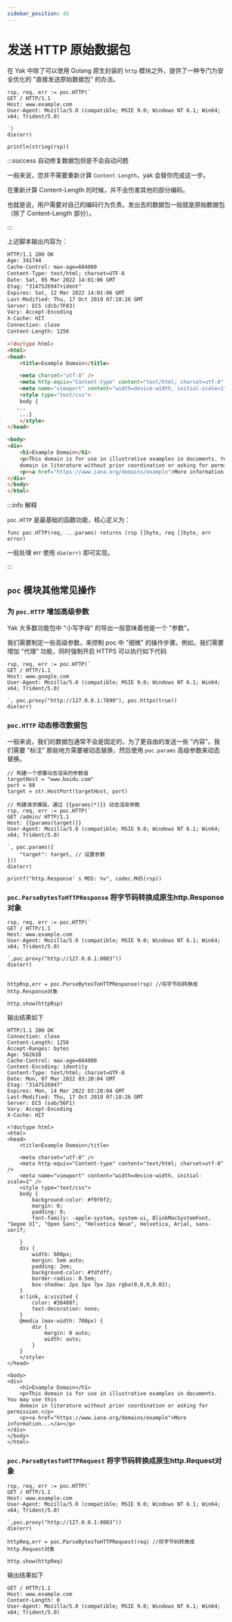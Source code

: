 ---
sidebar_position: 42
---

# 发送 HTTP 原始数据包

在 Yak 中除了可以使用 Golang 原生封装的 `http` 模块之外，提供了一种专门为安全优化的 "直接发送原始数据包" 的办法。

```yak
rsp, req, err := poc.HTTP(`
GET / HTTP/1.1
Host: www.example.com
User-Agent: Mozilla/5.0 (compatible; MSIE 9.0; Windows NT 6.1; Win64; x64; Trident/5.0)

`)
die(err)

println(string(rsp))
```

:::success 自动修复数据包但是不会自动问题

一般来说，您并不需要重新计算 `Content-Length`，yak 会替你完成这一步。

在重新计算 Content-Length 的时候，并不会伤害其他的部分编码。

也就是说，用户需要对自己的编码行为负责。发出去的数据包一般就是原始数据包（除了 Content-Length 部分）。

:::

上述脚本输出内容为：

```html
HTTP/1.1 200 OK
Age: 341744
Cache-Control: max-age=604800
Content-Type: text/html; charset=UTF-8
Date: Sat, 05 Mar 2022 14:01:06 GMT
Etag: "3147526947+ident"
Expires: Sat, 12 Mar 2022 14:01:06 GMT
Last-Modified: Thu, 17 Oct 2019 07:18:26 GMT
Server: ECS (dcb/7F83)
Vary: Accept-Encoding
X-Cache: HIT
Connection: close
Content-Length: 1256

<!doctype html>
<html>
<head>
    <title>Example Domain</title>

    <meta charset="utf-8" />
    <meta http-equiv="Content-type" content="text/html; charset=utf-8" />
    <meta name="viewport" content="width=device-width, initial-scale=1" />
    <style type="text/css">
    body {
   ...
    ...}
    </style>
</head>

<body>
<div>
    <h1>Example Domain</h1>
    <p>This domain is for use in illustrative examples in documents. You may use this
    domain in literature without prior coordination or asking for permission.</p>
    <p><a href="https://www.iana.org/domains/example">More information...</a></p>
</div>
</body>
</html>

```


:::info 解释

`poc.HTTP` 是最基础的函数功能，核心定义为：

`func poc.HTTP(req, ...params) returns (rsp []byte, req []byte, err error)`

一般处理 err 使用 `die(err)` 即可实现。

:::

## `poc` 模块其他常见操作

### 为 `poc.HTTP` 增加高级参数

Yak 大多数功能包中 "小写字母" 的导出一般意味着他是一个 "参数"。

我们需要制定一些高级参数，来控制 poc 中 "细微" 的操作步骤。例如，我们需要增加 "代理" 功能，同时强制开启 HTTPS 可以执行如下代码

```yak
rsp, req, err := poc.HTTP(`
GET / HTTP/1.1
Host: www.google.com
User-Agent: Mozilla/5.0 (compatible; MSIE 9.0; Windows NT 6.1; Win64; x64; Trident/5.0)

`, poc.proxy("http://127.0.0.1:7890"), poc.https(true))
die(err)
```

### `poc.HTTP` 动态修改数据包

一般来说，我们的数据包通常不会是固定的，为了更自由的发送一些 "内容"。我们需要 "标注" 那些地方需要被动态替换，然后使用 `poc.params` 高级参数来动态替换。

```yak
// 构建一个想要动态渲染的参数值
targetHost = "www.baidu.com"
port = 80
target = str.HostPort(targetHost, port)

// 构建请求模版，通过 {{params(*)}} 动态渲染参数
rsp, req, err := poc.HTTP(`
GET /admin/ HTTP/1.1
Host: {{params(target)}}
User-Agent: Mozilla/5.0 (compatible; MSIE 9.0; Windows NT 6.1; Win64; x64; Trident/5.0)

`, poc.params({
    "target": target, // 设置参数
}))
die(err)

printf("http.Response' s MD5: %v", codec.Md5(rsp))
```

### `poc.ParseBytesToHTTPResponse` 将字节码转换成原生http.Response对象

```yak
rsp, req, err := poc.HTTP(`
GET / HTTP/1.1
Host: www.example.com
User-Agent: Mozilla/5.0 (compatible; MSIE 9.0; Windows NT 6.1; Win64; x64; Trident/5.0)

`,poc.proxy("http://127.0.0.1:8083"))
die(err)


httpRsp,err = poc.ParseBytesToHTTPResponse(rsp) //将字节码转换成http.Response对象

http.show(httpRsp)
```
输出结果如下
```yak
HTTP/1.1 200 OK
Connection: close
Content-Length: 1256
Accept-Ranges: bytes
Age: 562610
Cache-Control: max-age=604800
Content-Encoding: identity
Content-Type: text/html; charset=UTF-8
Date: Mon, 07 Mar 2022 03:20:04 GMT
Etag: "3147526947"
Expires: Mon, 14 Mar 2022 03:20:04 GMT
Last-Modified: Thu, 17 Oct 2019 07:18:26 GMT
Server: ECS (sab/56F1)
Vary: Accept-Encoding
X-Cache: HIT

<!doctype html>
<html>
<head>
    <title>Example Domain</title>

    <meta charset="utf-8" />
    <meta http-equiv="Content-type" content="text/html; charset=utf-8" />
    <meta name="viewport" content="width=device-width, initial-scale=1" />
    <style type="text/css">
    body {
        background-color: #f0f0f2;
        margin: 0;
        padding: 0;
        font-family: -apple-system, system-ui, BlinkMacSystemFont, "Segoe UI", "Open Sans", "Helvetica Neue", Helvetica, Arial, sans-serif;

    }
    div {
        width: 600px;
        margin: 5em auto;
        padding: 2em;
        background-color: #fdfdff;
        border-radius: 0.5em;
        box-shadow: 2px 3px 7px 2px rgba(0,0,0,0.02);
    }
    a:link, a:visited {
        color: #38488f;
        text-decoration: none;
    }
    @media (max-width: 700px) {
        div {
            margin: 0 auto;
            width: auto;
        }
    }
    </style>
</head>

<body>
<div>
    <h1>Example Domain</h1>
    <p>This domain is for use in illustrative examples in documents. You may use this
    domain in literature without prior coordination or asking for permission.</p>
    <p><a href="https://www.iana.org/domains/example">More information...</a></p>
</div>
</body>
</html>
```
### `poc.ParseBytesToHTTPRequest` 将字节码转换成原生http.Request对象

```yak
rsp, req, err := poc.HTTP(`
GET / HTTP/1.1
Host: www.example.com
User-Agent: Mozilla/5.0 (compatible; MSIE 9.0; Windows NT 6.1; Win64; x64; Trident/5.0)

`,poc.proxy("http://127.0.0.1:8083"))
die(err)

httpReq,err = poc.ParseBytesToHTTPRequest(req) //将字节码转换成http.Request对象

http.show(httpReq)
```

输出结果如下
```yak
GET / HTTP/1.1
Host: www.example.com
Content-Length: 0
User-Agent: Mozilla/5.0 (compatible; MSIE 9.0; Windows NT 6.1; Win64; x64; Trident/5.0)
```